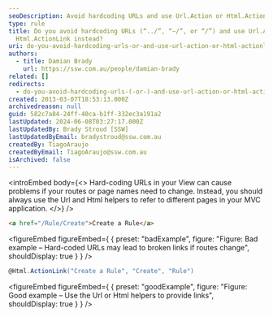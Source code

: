 ```yaml
---
seoDescription: Avoid hardcoding URLs and use Url.Action or Html.ActionLink instead to ensure that your links remain valid even if routes or page names change.
type: rule
title: Do you avoid hardcoding URLs (“../”, “~/”, or “/”) and use Url.Action or
  Html.ActionLink instead?
uri: do-you-avoid-hardcoding-urls-or-and-use-url-action-or-html-actionlink-instead
authors:
  - title: Damian Brady
    url: https://ssw.com.au/people/damian-brady
related: []
redirects:
  - do-you-avoid-hardcoding-urls-(-or-)-and-use-url-action-or-html-actionlink-instead
created: 2013-03-07T18:53:13.000Z
archivedreason: null
guid: 582c7a84-24ff-40ca-b1ff-332ec3a191a2
lastUpdated: 2024-06-08T03:27:17.000Z
lastUpdatedBy: Brady Stroud [SSW]
lastUpdatedByEmail: bradystroud@ssw.com.au
createdBy: TiagoAraujo
createdByEmail: TiagoAraujo@ssw.com.au
isArchived: false
---
```


<introEmbed
  body={<>
Hard-coding URLs in your View can cause problems if your routes or page names need to change. Instead, you should always use the Url and Html helpers to refer to different pages in your MVC application.
  </>}
/>
```html
<a href="/Rule/Create">Create a Rule</a>
```
<figureEmbed figureEmbed={ {
  preset: "badExample",
  figure: "Figure: Bad example – Hard-coded URLs may lead to broken links if routes change",
  shouldDisplay: true
} } />


```cs
@Html.ActionLink("Create a Rule", "Create", "Rule")
```
<figureEmbed figureEmbed={ {
  preset: "goodExample",
  figure: "Figure: Good example – Use the Url or Html helpers to provide links",
  shouldDisplay: true
} } />
